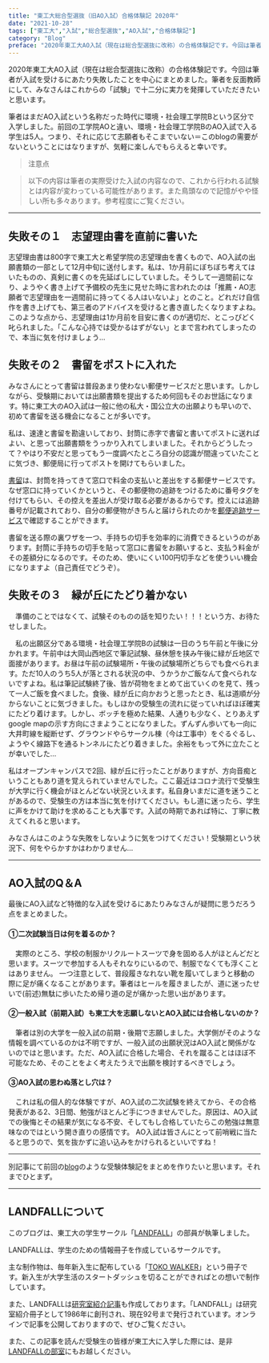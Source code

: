 ```yaml
---
title: "東工大総合型選抜（旧AO入試）合格体験記 2020年"
date: "2021-10-28"
tags: ["東工大","入試","総合型選抜","AO入試","合格体験記"]
category: "Blog"
preface: "2020年東工大AO入試（現在は総合型選抜に改称）の合格体験記です。今回は筆者が入試を受けるにあたり失敗したことを中心にまとめました。筆者を反面教師にして、みなさんはこれからの「試験」で十二分に実力を発揮していただきたいと思います。"
---
```


2020年東工大AO入試（現在は総合型選抜に改称）の合格体験記です。今回は筆者が入試を受けるにあたり失敗したことを中心にまとめました。筆者を反面教師にして、みなさんはこれからの「試験」で十二分に実力を発揮していただきたいと思います。

筆者はまだAO入試という名称だった時代に環境・社会理工学院Bという区分で入学しました。前回の工学院AOと違い、環境・社会理工学院BのAO入試で入る学生は5人。つまり、それに応じて志願者もそこまでいない＝このblogの需要がないということにはなりますが、気軽に楽しんでもらえると幸いです。

>注意点

>以下の内容は筆者の実際受けた入試の内容なので、これから行われる試験とは内容が変わっている可能性があります。また鳥頭なので記憶がやや怪しい所も多々あります。参考程度にご覧ください。

***
## 失敗その１　志望理由書を直前に書いた

志望理由書は800字で東工大と希望学院の志望理由を書くもので、AO入試の出願書類の一部として12月中旬に送付します。私は、1か月前にぼちぼち考えてはいたものの、真剣に書くのを先延ばしにしていました。そうして一週間前になり、ようやく書き上げて予備校の先生に見せた時に言われたのは「推薦・AO志願者で志望理由を一週間前に持ってくる人はいないよ」とのこと。どれだけ自信作を書き上げても、第三者のアドバイスを受けると書き直したくなりますよね。このような点から、志望理由は1か月前を目安に書くのが適切だ、とこっぴどく叱られました。「こんな心持では受かるはずがない」とまで言われてしまったので、本当に気を付けましょう…

## 失敗その２　書留をポストに入れた

みなさんにとって書留は普段あまり使わない郵便サービスだと思います。しかしながら、受験期においては出願書類を提出するため何回もそのお世話になります。特に東工大のAO入試は一般に他の私大・国公立大の出願よりも早いので、初めて書留を送る機会になることが多いです。

私は、速達と書留を勘違いしており、封筒に赤字で書留と書いてポストに送ればよい、と思って出願書類をうっかり入れてしまいました。それからどうしたって？やはり不安だと思ってもう一度調べたところ自分の認識が間違っていたことに気づき、郵便局に行ってポストを開けてもらいました。

[書留](https://allabout.co.jp/gm/gc/470275/)は、封筒を持ってきて窓口で料金の支払いと差出をする郵便サービスです。なぜ窓口に持っていくかというと、その郵便物の追跡をつけるために番号タグを付けてもらい、その控えを差出人が受け取る必要があるからです。控えには追跡番号が記載されており、自分の郵便物がきちんと届けられたのかを[郵便追跡サービス](https://trackings.post.japanpost.jp/services/srv/search/ )で確認することができます。

書留を送る際の裏ワザを一つ、手持ちの切手を効率的に消費できるというのがあります。封筒に手持ちの切手を貼って窓口に書留をお願いすると、支払う料金がその差額分になるのです。そのため、使いにくい100円切手などを使ういい機会になりますよ（自己責任でどうぞ）。

## 失敗その３　緑が丘にたどり着かない

　準備のことではなくて、試験そのものの話を知りたい！！！という方、お待たせしました。
 
　私の出願区分である環境・社会理工学院Bの試験は一日のうち午前と午後に分かれます。午前中は大岡山西地区で筆記試験、昼休憩を挟み午後に緑が丘地区で面接があります。お昼は午前の試験場所・午後の試験場所どちらでも食べられます。ただ10人のうち5人が落とされる状況の中、うかうかご飯なんて食べられないですよね。私は筆記試験終了後、皆が荷物をまとめて出ていくのを見て、残って一人ご飯を食べました。食後、緑が丘に向かおうと思ったとき、私は道順が分からないことに気づきました。もしほかの受験生の流れに従っていればほぼ確実にたどり着けます。しかし、ボッチを極めた結果、人通りも少なく、とりあえずgoogle mapの示す方向にさまようことになりました。ずんずん歩いても一向に大井町線を縦断せず、グラウンドやらサークル棟（今は工事中）をぐるぐるし、ようやく線路下を通るトンネルにたどり着きました。余裕をもって外に立たことが幸いでした…
 
私はオープンキャンパスで2回、緑が丘に行ったことがありますが、方向音痴ということもあり道を覚えられていませんでした。ここ最近はコロナ流行で受験生が大学に行く機会がほとんどない状況といえます。私自身いまだに道を迷うことがあるので、受験生の方は本当に気を付けてください。もし道に迷ったら、学生に声をかけて助けを求めることも大事です。入試の時期であれば特に、丁寧に教えてくれると思います。

みなさんはこのような失敗をしないように気をつけてください！受験期という状況下、何をやらかすかはわかりません…
***

## AO入試のQ＆A

最後にAO入試など特徴的な入試を受けるにあたりみなさんが疑問に思うだろう点をまとめました。

#### ①二次試験当日は何を着るのか？

　実際のところ、学校の制服かリクルートスーツで身を固める人がほとんどだと思います。スーツで参加する人もそれなりにいるので、制服でなくても浮くことはありません。
一つ注意として、普段履きなれない靴を履いてしまうと移動の際に足が痛くなることがあります。筆者はヒールを履きましたが、道に迷ったせいで(前述)無駄に歩いたため帰り道の足が痛かった思い出があります。

#### ②一般入試（前期入試）も東工大を志願しないとAO入試には合格しないのか？

　筆者は別の大学を一般入試の前期・後期で志願しました。大学側がそのような情報を調べているのかは不明ですが、一般入試の出願状況はAO入試と関係がないのではと思います。ただ、AO入試に合格した場合、それを蹴ることはほぼ不可能なため、そのことをよく考えたうえで出願を検討するべきでしょう。

#### ③AO入試の思わぬ落とし穴は？

　これは私の個人的な体験ですが、AO入試の二次試験を終えてから、その合格発表がある2、3日間、勉強がほとんど手につきませんでした。原因は、AO入試での後悔とその結果が気になる不安、そしてもし合格していたらこの勉強は無意味なのではという開き直りの感情です。
AO入試は皆さんにとって前哨戦に当たると思うので、気を抜かずに追い込みをかけられるといいですね！
***
別記事にて前回の[blog](https://landfaller.com/blogs/2017AO/)のような受験体験記をまとめを作りたいと思います。それまでひとまず。
***

## LANDFALLについて

このブログは、東工大の学生サークル「[LANDFALL](https://landfaller.com)」の部員が執筆しました。

LANDFALLは、学生のための情報冊子を作成しているサークルです。

主な制作物は、毎年新入生に配布している「[TOKO WALKER](https://landfaller.com/7a895fee2b767b2554cee0ff6a428902/TOKOWALKER2021.pdf)」という冊子です。新入生が大学生活のスタートダッシュを切ることができればとの想いで制作しています。

また、LANDFALLは[研究室紹介記事](https://landfaller.com/magazines)も作成しております。「LANDFALL」は研究室紹介冊子として1986年に創刊され、現在92号まで発行されています。オンラインで記事を公開しておりますので、ぜひご覧ください。

また、この記事を読んだ受験生の皆様が東工大に入学した際には、是非[LANDFALLの部室](https://landfaller.com/blogs/clubroom/)にもお越しください。